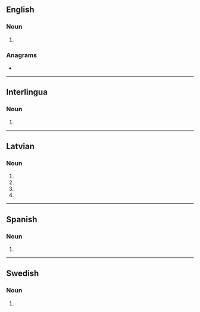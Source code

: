 {{also|aortās}}
==English==

===Noun===
{{head|en|noun form}}

# {{plural of|aorta|lang=en}}

===Anagrams===
* {{anagrams|en|a=aaorst|Ostara}}

----

==Interlingua==

===Noun===
{{head|ia|noun form}}

# {{plural of|aorta|lang=ia}}

----

==Latvian==

===Noun===
{{head|lv|noun form|g=f}}

# {{lv-inflection of|aorta|gen|s}}
# {{lv-inflection of|aorta|nom|p}}
# {{lv-inflection of|aorta|voc|p}}
# {{lv-inflection of|aorta|acc|p}}

----

==Spanish==

===Noun===
{{head|es|noun form}}

# {{plural of|aorta|lang=es}}

----

==Swedish==

===Noun===
{{head|sv|noun form}}

# {{sv-noun-form-indef-gen|aorta}}